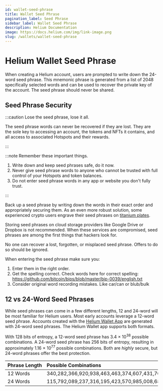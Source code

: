 ```yaml
---
id: wallet-seed-phrase
title: Wallet Seed Phrase
pagination_label: Seed Phrase
sidebar_label: Wallet Seed Phrase
description: Helium Documentation
image: https://docs.helium.com/img/link-image.png
slug: /wallets/wallet-seed-phrase
---
```



# Helium Wallet Seed Phrase

When creating a Helium account, users are prompted to write down the 24-word seed phrase. This
mnemonic phrase is generated from a list of 2048 specifically selected words and can be used to
recover the private key of the account. The seed phrase should never be shared.

## Seed Phrase Security

:::caution Lose the seed phrase, lose it all.

The seed phrase words can never be recovered if they are lost. They are the sole key to accessing an
account, the tokens and NFTs it contains, and all access to associated Hotspots and their rewards.

:::

:::note Remember these important things.

1. Write down and keep seed phrases safe, do it now.
2. Never give seed phrase words to anyone who cannot be trusted with full control of your Hotspots
   and token balances.
3. Do not enter seed phrase words in any app or website you don't fully trust.

:::

Back up a seed phrase by writing down the words in their exact order and appropriately securing
them. As an even more robust solution, some experienced crypto users engrave their seed phrases on
[titanium plates](https://www.amazon.com/s?k=titanium+seed+phrase+plate&sprefix=titanium+seed%2Caps%2C159).

Storing seed phrases on cloud storage providers like Google Drive or Dropbox is not recommended.
When these services are compromised, seed phrases are among the first things that hackers look for.

No one can recover a lost, forgotten, or misplaced seed phrase. Offers to do so should be ignored.

When entering the seed phrase make sure you:

1. Enter them in the right order.
2. Get the spelling correct. Check words here for correct spelling:
   <https://github.com/bitcoin/bips/blob/master/bip-0039/english.txt>
3. Consider original word recording mistakes. Like car/can or blub/bulk

## 12 vs 24-Word Seed Phrases

While seed phrases can come in a few different lengths, 12 and 24-word will be most familiar for
Helium users. Most early accounts leverage a 12-word seed phrase. Accounts created with the
[Helium Wallet App](/wallets/helium-wallet-app) are generated with 24-word seed phrases. The Helium
Wallet app supports both formats.

With 128 bits of entropy, a 12-word seed phrase has 3.4 × 10<sup>38</sup> possible combinations. A
24-word seed phrase has 256 bits of entropy, resulting in approximately 1.16 × 10<sup>77</sup>
possible combinations. Both are _highly_ secure, but 24-word phrases offer the best protection.

| Phrase Length | Possible Combinations                                                                                   |
| :------------ | :------------------------------------------------------------------------------------------------------ |
| 12 Words       | 340,282,366,920,938,463,463,374,607,431,768,211,456                                                     |
| 24 Words       | 115,792,089,237,316,195,423,570,985,008,687,907,853,269,984,665,640,564,039,457,584,007,913,129,639,936 |
